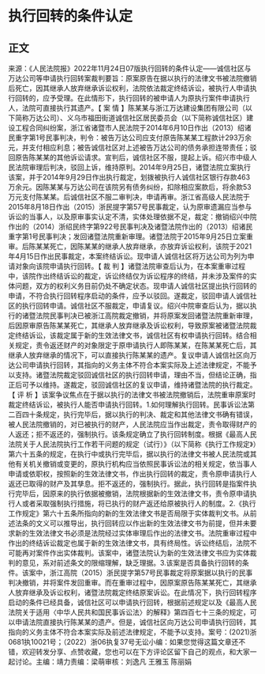 # 执行回转的条件认定
## 正文
来源：《人民法院报》2022年11月24日07版执行回转的条件认定——诚信社区与万达公司等申请执行回转案裁判要旨：原案原告在据以执行的法律文书被法院撤销后死亡，因其继承人放弃继承诉讼权利，法院依法裁定终结诉讼，被执行人申请执行回转的，应予受理。在此情形下，执行回转的被申请人为原执行案件申请执行人，法院可直接执行其遗产。【 案 情 】陈某某与浙江万达建设集团有限公司（以下简称万达公司）、义乌市福田街道诚信社区居民委员会（以下简称诚信社区）建设工程合同纠纷案，浙江省诸暨市人民法院于2014年6月10日作出（2013）绍诸民重字第1号民事判决，判令：被告万达公司应支付原告陈某某工程款计293万余元，并支付相应利息；被告诚信社区对上述被告万达公司的债务承担连带责任；驳回原告陈某某的其他诉讼请求。宣判后，诚信社区不服，提起上诉。绍兴市中级人民法院审理后判决，驳回上诉，维持原判。2014年9月25日，诸暨法院立案执行该案，并于2014年9月29日作出执行裁定，划拨被执行人诚信社区银行存款463万余元。因陈某某与万达公司在该院另有债务纠纷，扣除相应案款后，将余款53万元支付陈某某。后诚信社区不服二审判决，申请再审。浙江省高级人民法院于2015年8月18日作出（2015）浙民提字第57号民事裁定，认为原审遗漏应当参与诉讼的当事人，以及原审事实认定不清，实体处理依据不足，裁定：撤销绍兴中院作出的（2014）浙绍民终字第922号民事判决及诸暨法院作出的（2013）绍诸民重字第1号民事判决；发回诸暨法院重新审理。诸暨法院于2015年9月25日立案重审。后陈某某死亡，因陈某某的继承人放弃继承，亦放弃诉讼权利，该院于2021年4月15日作出民事裁定，本案终结诉讼。现申请人诚信社区将万达公司为列为申请对象向该院申请执行回转。【 裁 判 】诸暨法院审查后认为，在本案重审过程中，该院作出终结诉讼的裁定，诉讼终结仅为诉讼程序的终结，并未涉及案件的实体问题，双方的权利义务目前仍处不确定状态。现申请人诚信社区提出执行回转的申请，不符合执行回转程序启动的条件，应予以驳回。遂裁定，驳回申请人诚信社区的执行回转申请。诚信社区不服裁定，申请复议。绍兴中院审查后认为，据以执行的诸暨法院民事判决已被浙江高院裁定撤销，并将原案发回诸暨法院重新审理，后因原审原告陈某某死亡，其继承人放弃继承及诉讼权利，导致原案被诸暨法院裁定终结诉讼，该裁定属于新的生效法律文书，诚信社区有权申请执行回转。结合相关规定，责令返还财产的对象限定于原申请执行人即陈某某，在陈某某死亡后，其继承人放弃继承的情况下，可以直接执行陈某某的遗产。复议申请人诚信社区向万达公司申请执行回转，其指向的义务主体不符合本案实际及上述法律规定，不能予以支持。诸暨法院裁定驳回诚信社区的执行回转申请，理由不当，但结论正确，指正后可予以维持。遂裁定，驳回诚信社区的复议申请，维持诸暨法院的执行裁定。【 评 析 】该案争议焦点在于据以执行的法律文书被法院撤销后，法院重审原案时裁定终结诉讼，被执行人能否申请执行回转。1.如何理解执行回转。民事诉讼法第二百四十条规定，执行完毕后，据以执行的判决、裁定和其他法律文书确有错误，被人民法院撤销的，对已被执行的财产，人民法院应当作出裁定，责令取得财产的人返还；拒不返还的，强制执行。该条规定确立了执行回转制度。根据《最高人民法院关于人民法院执行工作若干问题的规定（试行）》（以下简称《执行工作规定》）第六十五条的规定，在执行中或执行完毕后，据以执行的法律文书被人民法院或其他有关机关撤销或变更的，原执行机构应当依照民事诉讼法的相关规定，依当事人申请或依职权，按照新的生效法律文书，作出执行回转的裁定，责令原申请执行人返还已取得的财产及其孳息。拒不返还的，强制执行。据此，执行回转是指案件执行完毕后，因原来的执行依据被撤销，法院根据新的生效法律文书，责令原申请执行人或者采取强制执行措施，将已执行的财产返还给原被执行人的制度。2.《执行工作规定》第六十五条所指向的新的生效法律文书是否局限于实体裁判文书。从前述法条的文义可以推导出，执行回转应以作出新的生效法律文书为前提，但并未要求新的生效法律文书必须是法院经过实体审理后作出的法律文书。法院重审过程中作出的终结诉讼裁定也属于新的生效法律文书，具有终局性。诉讼终结后，法院不可能再对案件作出实体裁判。该案中，诸暨法院认为新的生效法律文书应为实体裁判的意见，系对前述条文的限缩理解，缺乏理据。3.该案是否具备执行回转的条件。该案中，浙江高院（2015）浙民提字第57号民事裁定将原案据以执行的民事判决撤销，并将案件发回重审。而在重审过程中，因原案原告陈某某死亡，其继承人放弃继承及诉讼权利，诸暨法院裁定终结原案诉讼。在此情况下，执行回转程序启动的条件已经具备，诚信社区可以申请执行回转，根据前述规定以及《最高人民法院关于适用〈中华人民共和国民事诉讼法〉的解释》第四百七十三条的规定，可以申请法院直接执行陈某某的遗产。但是，诚信社区向万达公司申请执行回转，其指向的义务主体不符合本案实际及前述法律规定，不能予以支持。案号：(2021)浙0681执10021号；（2022）浙06执复37号无讼小编：如果您觉得这篇文章还不错，欢迎转发分享、点赞收藏，您也可以在下方评论区留下自己的观点，和大家一起讨论。主编：靖力责编：梁萌审核：刘逸凡 王雅玉 陈丽娟